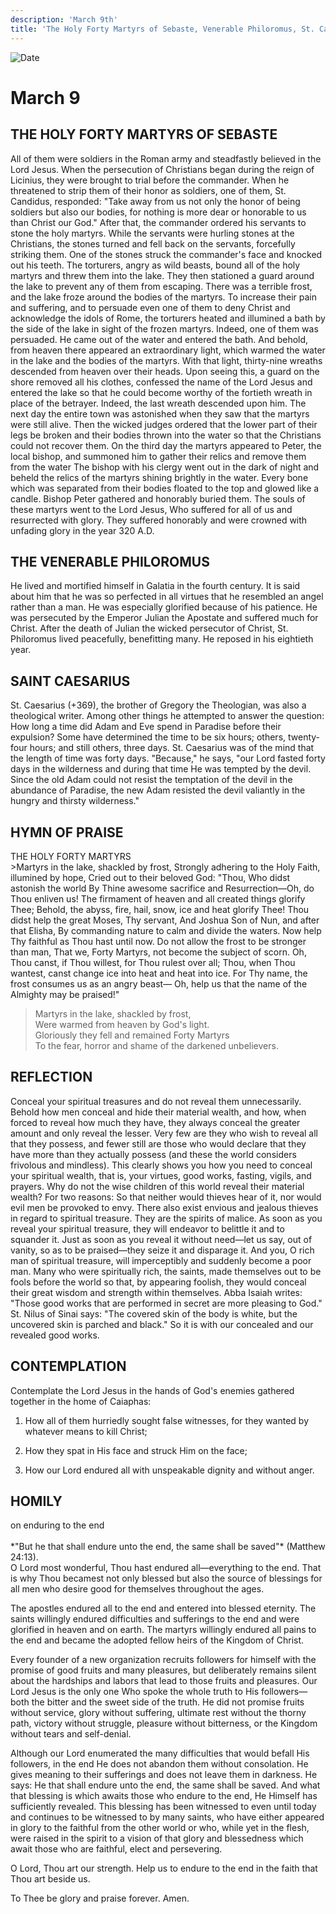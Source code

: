 ```yaml
---
description: 'March 9th'
title: 'The Holy Forty Martyrs of Sebaste, Venerable Philoromus, St. Caesarius'
---
```


<CustomPaginator />
<RunningHead />

<Image src="/title-imprint.png" height={68} width={50} alt="Date" className="title-imprint"/>

# <div id="date">March <Image className="four-dot" src="/four-dot.png" height={15} width={15} alt="" />9</div>

## THE HOLY FORTY MARTYRS OF SEBASTE

All of them were soldiers in the Roman army and steadfastly believed in the Lord Jesus. When the persecution of Christians began during the reign of Licinius, they were brought to trial before the commander. When he threatened to strip them of their honor as soldiers, one of them, St. Candidus, responded: "Take away from us not only the honor of being soldiers but also our bodies, for nothing is more dear or honorable to us than Christ our God." After that, the commander ordered his servants to stone the holy martyrs. While the servants were hurling stones at the Christians, the stones turned and fell back on the servants, forcefully striking them. One of the stones struck the commander's face and knocked out his teeth. The torturers, angry as wild beasts, bound all of the holy martyrs and threw them into the lake. They then stationed a guard around the lake to prevent any of them from escaping. There was a terrible frost, and the lake froze around the bodies of the martyrs. To increase their pain and suffering, and to persuade even one of them to deny Christ and acknowledge the idols of Rome, the torturers heated and illumined a bath by the side of the lake in sight of the frozen martyrs. Indeed, one of them was persuaded. He came out of the water and entered the bath. And behold, from heaven there appeared an extraordinary light, which warmed the water in the lake and the bodies of the martyrs. With that light, thirty-nine wreaths descended from heaven over their heads. Upon seeing this, a guard on the shore removed all his clothes, confessed the name of the Lord Jesus and entered the lake so that he could become worthy of the fortieth wreath in place of the betrayer. Indeed, the last wreath descended upon him. The next day the entire town was astonished when they saw that the martyrs were still alive. Then the wicked judges ordered that the lower part of their legs be broken and their bodies thrown into the water so that the Christians could not recover them. On the third day the martyrs appeared to Peter, the local bishop, and summoned him to gather their relics and remove them from the water The bishop with his clergy went out in the dark of night and beheld the relics of the martyrs shining brightly in the water. Every bone which was separated from their bodies floated to the top and glowed like a candle. Bishop Peter gathered and honorably buried them. The souls of these martyrs went to the Lord Jesus, Who suffered for all of us and resurrected with glory. They suffered honorably and were crowned with unfading glory in the year 320 A.D.

## THE VENERABLE PHILOROMUS

He lived and mortified himself in Galatia in the fourth century. It is said about him that he was so perfected in all virtues that he resembled an angel rather than a man. He was especially glorified because of his patience. He was persecuted by the Emperor Julian the Apostate and suffered much for Christ. After the death of Julian the wicked persecutor of Christ, St. Philoromus lived peacefully, benefitting many. He reposed in his eightieth year.

## SAINT CAESARIUS

St. Caesarius (+369), the brother of Gregory the Theologian, was also a theological writer. Among other things he attempted to answer the question: How long a time did Adam and Eve spend in Paradise before their expulsion? Some have determined the time to be six hours; others, twenty-four hours; and still others, three days. St. Caesarius was of the mind that the length of time was forty days. "Because," he says, "our Lord fasted forty days in the wilderness and during that time He was tempted by the devil. Since the old Adam could not resist the temptation of the devil in the abundance of Paradise, the new Adam resisted the devil valiantly in the hungry and thirsty wilderness."


## HYMN OF PRAISE
<div style={{textAlign:'center', color:'crimson', fontWeight:'bold'}}>
THE HOLY FORTY MARTYRS
</div>
>Martyrs in the lake, shackled by frost,  
Strongly adhering to the Holy Faith, illumined by hope,  
Cried out to their beloved God: "Thou, Who didst astonish the world  
By Thine awesome sacrifice and Resurrection—Oh, do Thou enliven us!  
The firmament of heaven and all created things glorify Thee;  
Behold, the abyss, fire, hail, snow, ice and heat glorify Thee!  
Thou didst help the great Moses, Thy servant,  
And Joshua Son of Nun, and after that Elisha,  
By commanding nature to calm and divide the waters.  
Now help Thy faithful as Thou hast until now.  
Do not allow the frost to be stronger than man,  
That we, Forty Martyrs, not become the subject of scorn.  
Oh, Thou canst, if Thou willest, for Thou rulest over all;  
Thou, when Thou wantest, canst change ice into heat and heat into ice.  
For Thy name, the frost consumes us as an angry beast—  
Oh, help us that the name of the Almighty may be praised!"  

>Martyrs in the lake, shackled by frost,  
Were warmed from heaven by God's light.  
Gloriously they fell and remained Forty Martyrs  
To the fear, horror and shame of the darkened unbelievers.  


## REFLECTION

Conceal your spiritual treasures and do not reveal them unnecessarily. Behold how men conceal and hide their material wealth, and how, when forced to reveal how much they have, they always conceal the greater amount and only reveal the lesser. Very few are they who wish to reveal all that they possess, and fewer still are those who would declare that they have more than they actually possess (and these the world considers frivolous and mindless). This clearly shows you how you need to conceal your spiritual wealth, that is, your virtues, good works, fasting, vigils, and prayers. Why do not the wise children of this world reveal their material wealth? For two reasons: So that neither would thieves hear of it, nor would evil men be provoked to envy. There also exist envious and jealous thieves in regard to spiritual treasure. They are the spirits of malice. As soon as you reveal your spiritual treasure, they will endeavor to belittle it and to squander it. Just as soon as you reveal it without need—let us say, out of vanity, so as to be praised—they seize it and disparage it. And you, O rich man of spiritual treasure, will imperceptibly and suddenly become a poor man. Many who were spiritually rich, the saints, made themselves out to be fools before the world so that, by appearing foolish, they would conceal their great wisdom and strength within themselves. Abba Isaiah writes: "Those good works that are performed in secret are more pleasing to God." St. Nilus of Sinai says: "The covered skin of the body is white, but the uncovered skin is parched and black." So it is with our concealed and our revealed good works.


## CONTEMPLATION

Contemplate the Lord Jesus in the hands of God's enemies gathered together in the home of Caiaphas:

1. How all of them hurriedly sought false witnesses, for they wanted by whatever means to kill Christ;

2. How they spat in His face and struck Him on the face;

3. How our Lord endured all with unspeakable dignity and without anger.


## HOMILY
<div style={{textAlign:'center', color:'crimson', fontWeight:'bold'}}>
on enduring to the end
</div><br />
<div style={{textAlign:'right'}}>
*"But he that shall endure unto the end, the same shall be saved"* (Matthew 24:13).
</div>
O Lord most wonderful, Thou hast endured all—everything to the end. That is why Thou becamest not only blessed but also the source of blessings for all men who desire good for themselves throughout the ages.

The apostles endured all to the end and entered into blessed eternity. The saints willingly endured difficulties and sufferings to the end and were glorified in heaven and on earth. The martyrs willingly endured all pains to the end and became the adopted fellow heirs of the Kingdom of Christ.

Every founder of a new organization recruits followers for himself with the promise of good fruits and many pleasures, but deliberately remains silent about the hardships and labors that lead to those fruits and pleasures. Our Lord Jesus is the only one Who spoke the whole truth to His followers—both the bitter and the sweet side of the truth. He did not promise fruits without service, glory without suffering, ultimate rest without the thorny path, victory without struggle, pleasure without bitterness, or the Kingdom without tears and self-denial.

Although our Lord enumerated the many difficulties that would befall His followers, in the end He does not abandon them without consolation. He gives meaning to their sufferings and does not leave them in darkness. He says: He that shall endure unto the end, the same shall be saved. And what that blessing is which awaits those who endure to the end, He Himself has sufficiently revealed. This blessing has been witnessed to even until today and continues to be witnessed to by many saints, who have either appeared in glory to the faithful from the other world or who, while yet in the flesh, were raised in the spirit to a vision of that glory and blessedness which await those who are faithful, elect and persevering.

O Lord, Thou art our strength. Help us to endure to the end in the faith that Thou art beside us.

To Thee be glory and praise forever. Amen.